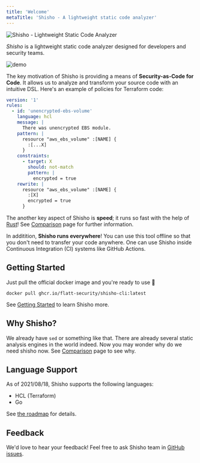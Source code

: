 ```yaml
---
title: 'Welcome'
metaTitle: 'Shisho - A lightweight static code analyzer'
---
```


![Shisho - Lightweight Static Code Analyzer](/images/header.png)

_Shisho_ is a lightweight static code analyzer designed for developers and security teams.

![demo](./images/shisho-demo.gif)

The key motivation of Shisho is providing a means of **Security-as-Code for Code**. It allows us to analyze and transform your source code with an intuitive DSL. Here's an example of policies for Terraform code:

```yaml
version: '1'
rules:
  - id: 'unencrypted-ebs-volume'
    language: hcl
    message: |
      There was unencrypted EBS module.
    pattern: |
      resource "aws_ebs_volume" :[NAME] {
        :[...X]
      }
    constraints:
      - target: X
        should: not-match
        pattern: |
          encrypted = true
    rewrite: |
      resource "aws_ebs_volume" :[NAME] {
        :[X]
        encrypted = true
      }
```

The another key aspect of Shisho is **speed**; it runs so fast with the help of [Rust](https://www.rust-lang.org)! See [Comparison](/comparison) page for further information.

In additition, **Shisho runs everywhere**! You can use this tool offline so that you don't need to transfer your code anywhere. One can use Shisho inside Continuous Integration (CI) systems like GitHub Actions.

## Getting Started

Just pull the official docker image and you're ready to use 🎉

```
docker pull ghcr.io/flatt-security/shisho-cli:latest
```

See [Getting Started](/getting-started) to learn Shisho more.

## Why Shisho?

We already have `sed` or something like that. There are already several static analysis engines in the world indeed. Now you may wonder why do we need shisho now. See [Comparison](/comparison) page to see why.

## Language Support

As of 2021/08/18, Shisho supports the following languages:

- HCL (Terraform)
- Go

See [the roadmap](/roadmap) for details.

## Feedback

We'd love to hear your feedback! Feel free to ask Shisho team in [GitHub issues](https://github.com/flatt-security/shisho/issues).
